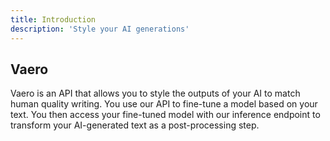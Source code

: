 ```yaml
---
title: Introduction
description: 'Style your AI generations'
---
```


## Vaero

Vaero is an API that allows you to style the outputs of your AI to match human quality writing. You use our API to fine-tune a model based on your text. You then access your fine-tuned model with our inference endpoint to transform your AI-generated text as a post-processing step.

